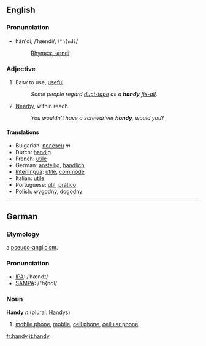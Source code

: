 ==English==
===Pronunciation===
*hăn'di, /ˈhændi/, /<tt>"h{ndi</tt>/
*:[[Rhymes:English:-ændi|Rhymes: -ændi]]

===Adjective===
#Easy to use, [[useful]].
#:''Some people regard [[duct-tape]] as a '''handy''' [[fix-all]]''.
#[[Nearby]], within reach.
#:''You wouldn't have a screwdriver '''handy''', would you''?

====Translations====
*Bulgarian: [[полезен]] ''m''
*Dutch: [[handig]]
*French: [[utile]]
*German: [[anstellig]], [[handlich]]
*[[Interlingua]]: [[utile]], [[commode]]
*Italian: [[utile]]
*Portuguese: [[útil]], [[prático]]
*Polish: [[wygodny]], [[dogodny]]

----

==German==
===Etymology===
a [[pseudo-anglicism]].
===Pronunciation===
*[[w:IPA|IPA]]: /ˈhændɪ/
*[[w:SAMPA|SAMPA]]: /"h{ndI/
===Noun===
'''Handy''' ''n'' (plural: [[Handys]])

#[[mobile phone]], [[mobile]], [[cell phone]], [[cellular phone]]
[[fr:handy]]
[[it:handy]]